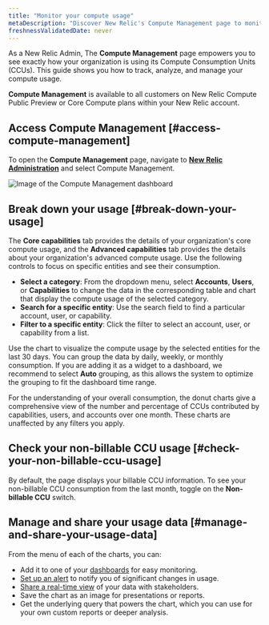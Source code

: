 ```yaml
---
title: "Monitor your compute usage"
metaDescription: "Discover New Relic's Compute Management page to monitor your compute usage with granular details."
freshnessValidatedDate: never
---
```

As a New Relic Admin, The <dnt>**Compute Management**</dnt>  page empowers you to see exactly how your organization is using its Compute Consumption Units (CCUs). This guide shows you how to track, analyze, and manage your compute usage.


<Callout variant="tip">

  <dnt>**Compute Management**</dnt> is available to all customers on New Relic Compute Public Preview or Core Compute plans within your New Relic account.

</Callout>

## Access Compute Management [#access-compute-management]
To open the <dnt>**Compute Management**</dnt> page, navigate to **[New Relic Administration](https://one.newrelic.com/admin-portal)** and select <dnt>Compute Management</dnt>.

<img
  title="Compute Management dashboard"
  alt="Image of the Compute Management dashboard"
  src="/images/accounts_screenshot-compute_management.webp"
/>

## Break down your usage [#break-down-your-usage]

The <dnt>**Core capabilities**</dnt> tab provides the details of your organization's core compute usage, and the <dnt>**Advanced capabilities**</dnt> tab provides the details about your organization's advanced compute usage. Use the following controls to focus on specific entities and see their consumption.

* **Select a category**: From the dropdown menu, select **Accounts**, **Users**, or **Capabilities** to change the data in the corresponding table and chart that display the compute usage of the selected category.
* **Search for a specific entity**: Use the search field to find a particular account, user, or capability.
* **Filter to a specific entity**: Click the filter to select an account, user, or capability from a list.

Use the chart to visualize the compute usage by the selected entities for the last 30 days. You can group the data by daily, weekly, or monthly consumption. If you are adding it as a widget to a dashboard, we recommend to select <dnt>**Auto**</dnt> grouping, as this allows the system to optimize the grouping to fit the dashboard time range.

For the understanding of your overall consumption, the donut charts give a comprehensive view of the number and percentage of CCUs contributed by capabilities, users, and accounts over one month. These charts are unaffected by any filters you apply.

## Check your non-billable CCU usage [#check-your-non-billable-ccu-usage]

By default, the page displays your billable CCU information. To see your non-billable CCU consumption from the last month, toggle on the <dnt>**Non-billable CCU**</dnt> switch.

## Manage and share your usage data [#manage-and-share-your-usage-data]

From the <Icon name="fe-more-horizontal"/> menu of each of the charts, you can:

* Add it to one of your [dashboards](/docs/query-your-data/explore-query-data/dashboards/manage-your-dashboard/) for easy monitoring.
* [Set up an alert](/docs/tutorial-create-alerts/create-an-alert/) to notify you of significant changes in usage.
* [Share a real-time view](/docs/query-your-data/explore-query-data/dashboards/share-charts-dashboards-externally/#chart) of your data with stakeholders.
* Save the chart as an image for presentations or reports.
* Get the underlying query that powers the chart, which you can use for your own custom reports or deeper analysis.
